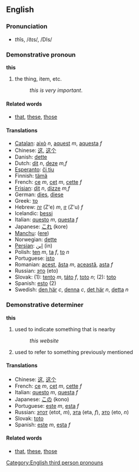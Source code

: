 ==English==
===Pronunciation===
*<i>th</i>ĭs, /ðɪs/, /DIs/

===Demonstrative pronoun===
'''this'''

# the thing, item, etc.
#: ''this is very important''.

====Related words====
*[[that]], [[these]], [[those]]

====Translations====
*[[Catalan]]: [[això]] ''n'', [[aquest]] ''m'', [[aquesta]] ''f''
*Chinese: [[这]], [[这个]]
*Danish: [[dette]]
*Dutch: [[dit]] ''n'', [[deze]] ''m,f''
*[[Esperanto]]: [[ĉi tiu]]
*Finnish: [[tämä]]
*French: [[ce]] ''m'', [[cet]] ''m'', [[cette]] ''f''
*[[Frisian]]: [[dit]] ''n'', [[dizze]] ''m,f''
*German: [[dies]], [[diese]]
*Greek: [[το]]
*Hebrew: [[זה]] (Z'e) ''m'', [[זו]] (Z'u) ''f''
*Icelandic: [[þessi]]
*Italian: [[questo]] ''m'', [[questa]] ''f''
*Japanese: [[これ]] (kore)
*[[Manchu]]: ([[ere]])
*Norwegian: [[dette]]
*[[Persian]]: [[اين]] (in)
*Polish: [[ten]] ''m'', [[ta]] ''f'', [[to]] ''n''
*Portuguese: [[isto]]
*Romanian: [[acest]], [[ăsta]] ''m'', [[această]], [[asta]] ''f''
*Russian: [[это]] (eto)
*Slovak: (1): [[tento]] ''m'', [[táto]] ''f'', [[toto]] ''n''; (2): [[toto]]
*Spanish: [[esto]] (2)
*Swedish: [[den här]] ''c'', [[denna]] ''c'', [[det här]] ''n'', [[detta]] ''n''

===Demonstrative determiner===
'''this'''

# used to indicate something that is nearby
#:''this website''
# used to refer to something previously mentioned

==== Translations ====
*Chinese: [[这]], [[这个]]
*French: [[ce]] ''m'', [[cet]] ''m'', [[cette]] ''f''
*Italian: [[questo]] ''m'', [[questa]] ''f''
*Japanese: [[この]] (kono)
*Portuguese: [[este]] ''m'', [[esta]] ''f''
*Russian: [[этот]] (etot, ''m''), [[эта]] (eta, ''f''), [[это]] (eto, ''n'')
*Slovak: [[toto]]
*Spanish: [[este]] ''m'', [[esta]] ''f''

====Related words====
*[[that]], [[these]], [[those]]

[[Category:English third person pronouns]]